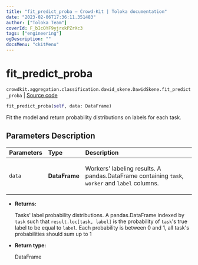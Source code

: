 ```yaml
---
title: "fit_predict_proba — Crowd-Kit | Toloka documentation"
date: "2023-02-06T17:36:11.351483"
author: ["Toloka Team"]
coverId: F_bIcOYF9yjrxkPZrXc3
tags: ["engineering"]
ogDescription: ""
docsMenu: "ckitMenu"
---
```


# fit_predict_proba
`crowdkit.aggregation.classification.dawid_skene.DawidSkene.fit_predict_proba` | [Source code](https://github.com/Toloka/crowd-kit/blob/v1.2.0/crowdkit/aggregation/classification/dawid_skene.py#L192)

```python
fit_predict_proba(self, data: DataFrame)
```

Fit the model and return probability distributions on labels for each task.

## Parameters Description

| Parameters | Type | Description |
| :----------| :----| :-----------|
`data`|**DataFrame**|<p>Workers&#x27; labeling results. A pandas.DataFrame containing `task`, `worker` and `label` columns.</p>

* **Returns:**

  Tasks' label probability distributions.
A pandas.DataFrame indexed by `task` such that `result.loc[task, label]`
is the probability of `task`'s true label to be equal to `label`. Each
probability is between 0 and 1, all task's probabilities should sum up to 1

* **Return type:**

  DataFrame